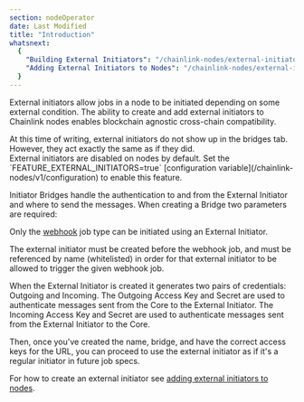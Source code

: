```yaml
---
section: nodeOperator
date: Last Modified
title: "Introduction"
whatsnext:
  {
    "Building External Initiators": "/chainlink-nodes/external-initiators/building-external-initiators",
    "Adding External Initiators to Nodes": "/chainlink-nodes/external-initiators/external-initiators-in-nodes",
  }
---
```



External initiators allow jobs in a node to be initiated depending on some external condition. The ability to create and add external initiators to Chainlink nodes enables blockchain agnostic cross-chain compatibility.

<Aside type="note">
  At this time of writing, external initiators do not show up in the bridges tab. However, they act exactly the same as
  if they did.
</Aside>

<Aside type="note">
  External initiators are disabled on nodes by default. Set the `FEATURE_EXTERNAL_INITIATORS=true` [configuration
  variable](/chainlink-nodes/v1/configuration) to enable this feature.
</Aside>

Initiator Bridges handle the authentication to and from the External Initiator and where to send the messages. When creating a Bridge two parameters are required:

Only the [webhook](/chainlink-nodes/oracle-jobs/all-jobs/#webhook-jobs) job type can be initiated using an External Initiator.

The external initiator must be created before the webhook job, and must be referenced by name (whitelisted) in order for that external initiator to be allowed to trigger the given webhook job.

When the External Initiator is created it generates two pairs of credentials: Outgoing and Incoming. The Outgoing Access Key and Secret are used to authenticate messages sent from the Core to the External Initiator. The Incoming Access Key and Secret are used to authenticate messages sent from the External Initiator to the Core.

Then, once you've created the name, bridge, and have the correct access keys for the URL, you can proceed to use the external initiator as if it's a regular initiator in future job specs.

For how to create an external initiator see [adding external initiators to nodes](/chainlink-nodes/external-initiators/external-initiators-in-nodes).
